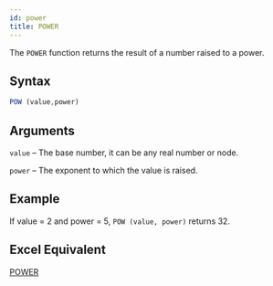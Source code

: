 ```yaml
---
id: power
title: POWER
---
```

The `POWER` function returns the result of a number raised to a power.

## Syntax
```javascript
POW (value,power)
```
## Arguments
`value` – The base number, it can be any real number or node.

`power` – The exponent to which the value is raised. 

## Example
If value = 2 and power = 5, `POW (value, power)` returns 32.

## Excel Equivalent
[POWER](https://support.office.com/en-us/article/POWER-function-D3F2908B-56F4-4C3F-895A-07FB519C362A)
